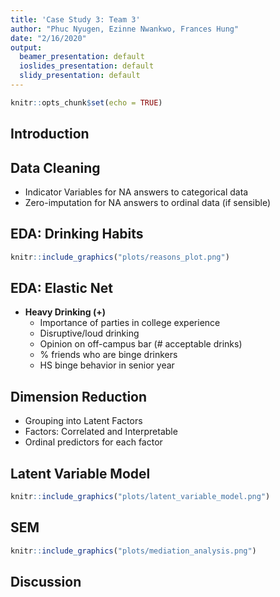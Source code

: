 ```yaml
---
title: 'Case Study 3: Team 3'
author: "Phuc Nyugen, Ezinne Nwankwo, Frances Hung"
date: "2/16/2020"
output:
  beamer_presentation: default
  ioslides_presentation: default
  slidy_presentation: default
---
```


```r
knitr::opts_chunk$set(echo = TRUE)
```

## Introduction

## Data Cleaning

- Indicator Variables for NA answers to categorical data
- Zero-imputation for NA answers to ordinal data (if sensible)

## EDA: Drinking Habits


```r
knitr::include_graphics("plots/reasons_plot.png")
```


## EDA: Elastic Net 

- $\textbf{Heavy Drinking (+)}$
    - Importance of parties in college experience
    - Disruptive/loud drinking
    - Opinion on off-campus bar (# acceptable drinks)
    - \% friends who are binge drinkers
    - HS binge behavior in senior year

## Dimension Reduction

- Grouping into Latent Factors
- Factors: Correlated and Interpretable
- Ordinal predictors for each factor

## Latent Variable Model

```r
knitr::include_graphics("plots/latent_variable_model.png")
```

## SEM 

```r
knitr::include_graphics("plots/mediation_analysis.png")
```


## Discussion